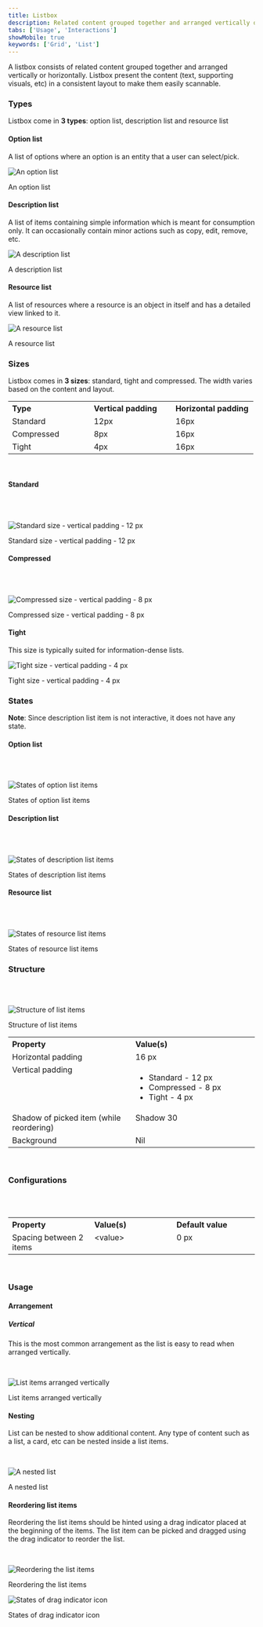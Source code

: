 ```yaml
---
title: Listbox
description: Related content grouped together and arranged vertically or horizontally.
tabs: ['Usage', 'Interactions']
showMobile: true
keywords: ['Grid', 'List']
---
```


A listbox consists of related content grouped together and arranged vertically or horizontally. Listbox present the content (text, supporting visuals, etc) in a consistent layout to make them easily scannable.

### Types
Listbox come in **3 types**: option list, description list and resource list

#### Option list
A list of options where an option is an entity that a user can select/pick.

![An option list](./images/Option-list.png)
<Caption>An option list</Caption>

#### Description list
A list of items containing simple information which is meant for consumption only. It can occasionally contain minor actions such as copy, edit, remove, etc.

![A description list](./images/Description-list.png)
<Caption>A description list</Caption>

#### Resource list
A list of resources where a resource is an object in itself and has a detailed view linked to it.

![A resource list](./images/Resource-list.png)
<Caption>A resource list</Caption>

### Sizes
Listbox comes in **3 sizes**: standard, tight and compressed. The width varies based on the content and layout.

<table style="width: 100%">
  <tbody>
    <tr>
      <th style="width:33%; text-align: left;">Type</th>
      <th style="width:33%; text-align: left;">Vertical padding</th>
      <th style="width:33%; text-align: left;">Horizontal padding</th>
    </tr>
    <tr style="vertical-align: top">
      <td>Standard</td>
      <td>12px</td>
      <td>16px</td>
    </tr>
    <tr style="vertical-align: top">
      <td>Compressed</td>
      <td>8px</td>
      <td>16px</td>
    </tr>
    <tr style="vertical-align: top">
      <td>Tight</td>
      <td>4px</td>
      <td>16px</td>
    </tr>
  </tbody>
</table>

<br/>

#### Standard

<br/>
<br/>

![Standard size - vertical padding - 12 px](./images/Standard.png)
<Caption>Standard size - vertical padding - 12 px</Caption>

#### Compressed

<br/>
<br/>

![Compressed size - vertical padding - 8 px](./images/Compressed.png)
<Caption>Compressed size - vertical padding - 8 px</Caption>

#### Tight 

This size is typically suited for information-dense lists.

![Tight size - vertical padding - 4 px](./images/Tight.png)
<Caption>Tight size - vertical padding - 4 px</Caption>

### States

**Note**: Since description list item is not interactive, it does not have any state.

#### Option list

<br/>
<br/>

![States of option list items](./images/States-Option-list.png)
<Caption>States of option list items</Caption>

#### Description list

<br/>
<br/>

![States of description list items](./images/States-Description-list.png)
<Caption>States of description list items</Caption>

#### Resource list

<br/>
<br/>

![States of resource list items](./images/States-Resource-list.png)
<Caption>States of resource list items</Caption>

<br/>

### Structure

<br/>
<br/>

![Structure of list items](./images/Structure.png)
<Caption>Structure of list items</Caption>

<br/>

<table style="width: 100%">
  <tbody>
    <tr>
      <th style="width:50%; text-align: left;">Property</th>
      <th style="width:50%; text-align: left;">Value(s)</th>
    </tr>
    <tr style="vertical-align: top">
      <td>Horizontal padding</td>
      <td>16 px</td>
    </tr>
    <tr style="vertical-align: top">
      <td>Vertical padding</td>
      <td>
        <ul>
          <li>Standard - 12 px</li>
          <li>Compressed - 8 px</li>
          <li>Tight - 4 px</li>
        </ul>
      </td>
    </tr>
    <tr style="vertical-align: top">
      <td>Shadow of picked item (while reordering)</td>
      <td>Shadow 30</td>
    </tr>
    <tr style="vertical-align: top">
      <td>Background</td>
      <td>Nil</td>
    </tr>
  </tbody>
</table>

<br/>

### Configurations

<br/>
<br/>

<table style="width: 100%">
  <tbody>
    <tr>
      <th style="width:33%; text-align: left;">Property</th>
      <th style="width:33%; text-align: left;">Value(s)</th>
      <th style="width:33%; text-align: left;">Default value</th>
    </tr>
    <tr style="vertical-align: top">
      <td>Spacing between 2 items</td>
      <td>&lt;value&gt;</td>
      <td>0 px</td>
    </tr>
  </tbody>
</table>

<br/>

### Usage

#### Arrangement

##### Vertical

This is the most common arrangement as the list is easy to read when arranged vertically. 

<br/>

![List items arranged vertically](./images/Vertical-arrangement.png)
<Caption>List items arranged vertically</Caption>

#### Nesting

List can be nested to show additional content. Any type of content such as a list, a card, etc can be nested inside a list items.

<br/>

![A nested list](./images/Nested-list.png)
<Caption>A nested list</Caption>

#### Reordering list items

Reordering the list items should be hinted using a drag indicator placed at the beginning of the items. The list item can be picked and dragged using the drag indicator to reorder the list.

<br/>

![Reordering the list items](./images/Reordering.png)
<Caption>Reordering the list items</Caption>

<br/>

![States of drag indicator icon](./images/States-Drag-Indicator-Icon.png)
<Caption>States of drag indicator icon</Caption>
